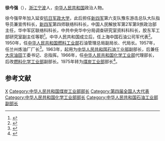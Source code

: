 '''徐今强'''（{{bd|1914年||1976年|7月21日|catIdx=}}），[[浙江|浙江]][[宁波|宁波]]人，[[中华人民共和国|中华人民共和国]]政治人物。

徐今强早年加入延安[[抗日军政大学|抗日军政大学]]，此后担任[[新四军|新四军]]第六支队豫东游击总队大队指导员兼宣传科长，[[新四军|新四军]]第四师联络科科长，中国人民解放军第2军第9旅政治部主任，华中军区联络科科长，中共中央华中分局调查研究室资料科科长，胶东军工部研究室副主任等职<ref>{{cite news|author=中国人民政治协商会议黑龙江委员会办公厅|title=新中国石油工业发展史上的一位奠基人和开拓者|url=http://www.hljzx.gov.cn/rdlm/wstd/20090314123.htm|accessdate=2011-12-26|newspaper=中国人民政治协商会议黑龙江委员会办公厅|deadurl=yes|archiveurl=https://web.archive.org/web/20120130041759/http://www.hljzx.gov.cn/rdlm/wstd/20090314123.htm|archivedate=2012-01-30}}</ref>。中华人民共和国成立后，任上海中国石油公司军代表<ref>{{cite book|title=《中国科技史料（14卷）》|year=1993年|publisher=中国科学技术出版社|pages=45页}}</ref>。1950年，任[[中华人民共和国燃料工业部|中华人民共和国燃料工业部]]石油管理总局副局长、代局长。1957年，任兰州炼油厂厂长<ref>{{cite web|title=兰炼创建者徐今强：新中国石油工业奠基人|url=http://gansu.gansudaily.com.cn/system/2010/04/30/011539703.shtml|publisher=甘肃日报社|accessdate=2011-12-26|archive-date=2019-08-04|archive-url=https://web.archive.org/web/20190804064616/http://gansu.gansudaily.com.cn/system/2010/04/30/011539703.shtml}}</ref>。1963年，起用为[[中华人民共和国石油工业部|中华人民共和国石油工业部]]副部长，后兼任[[大庆油田|大庆油田]]工委书记、总指挥。1966年，任[[中华人民共和国化学工业部|中华人民共和国化学工业部]]代理部长，后改[[中华人民共和国燃料化学工业部|燃料化学工业部]]副部长。1975年转为[[煤炭工业部|煤炭工业部]]部长<ref>{{cite book|author=当代中国编委会|title=《当代中国的煤炭工业》|year=1998年|publisher=中国社会科学出版社|pages=698页}}</ref>。

==参考文献==
{{reflist}}
{{第4届国务院}}

[[Category:宁波人|X]]
[[Category:中华人民共和国煤炭工业部部长|Category:中华人民共和国煤炭工业部部长]]
[[Category:第四届全国人大代表|Category:第四届全国人大代表]]
[[Category:中华人民共和国化学工业部部长|Category:中华人民共和国化学工业部部长]]
[[Category:中华人民共和国石油工业部副部长|Category:中华人民共和国石油工业部副部长]]